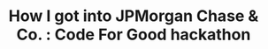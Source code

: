 ---
title: 'How I got into JPMorgan Chase & Co. : Code For Good hackathon'
publishedAt: '2021-06-23'
summary: "My complete and detailed experience with the JPMorgan Chase recruitment process and their Code for Good hackathon"
tags: ['Interview Experience', 'Hackathon', 'JPMorgan Chase']
by: { name: 'Aishwarya Verma', avatar: '/static/images/profile.jpeg' }
image: '/static/images/blog/movie-website-experience/banner.png'
published: false
link: 'https://a1shverma.medium.com/code-for-good-hackathon-how-i-got-into-jp-morgan-chase-7c292b00bbea'
---